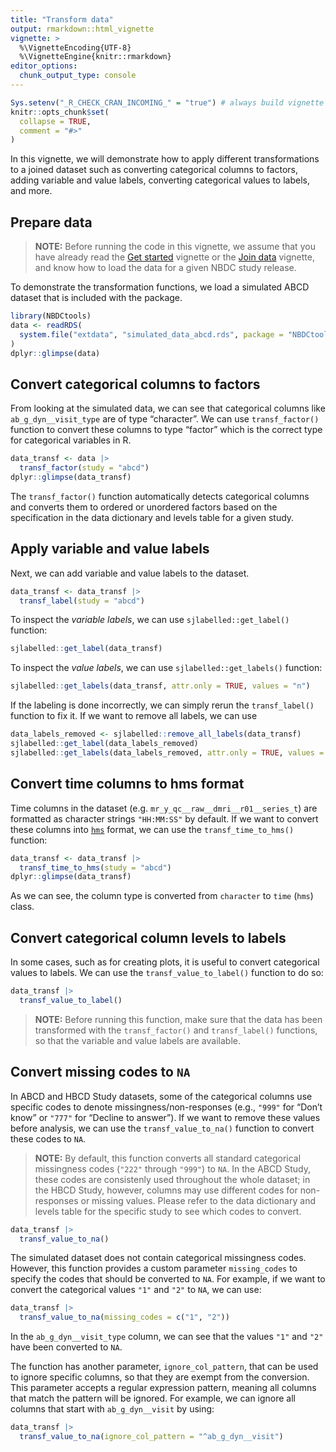 ```yaml
---
title: "Transform data"
output: rmarkdown::html_vignette
vignette: >
  %\VignetteEncoding{UTF-8}
  %\VignetteEngine{knitr::rmarkdown}
editor_options: 
  chunk_output_type: console
---
```


```r
Sys.setenv("_R_CHECK_CRAN_INCOMING_" = "true") # always build vignette like on CRAN
knitr::opts_chunk$set(
  collapse = TRUE,
  comment = "#>"
)
```

In this vignette, we will demonstrate how to apply different transformations to
a joined dataset such as converting categorical columns to factors, adding
variable and value labels, converting categorical values to labels, and more.

## Prepare data

> **NOTE:** Before running the code in this vignette, we assume that you have
already read the [Get started](NBCtools.html) vignette or the [Join
data](join.html) vignette, and know how to load the data for a given NBDC study
release.

To demonstrate the transformation functions, we load a simulated ABCD dataset
that is included with the package.

```r
library(NBDCtools)
data <- readRDS(
  system.file("extdata", "simulated_data_abcd.rds", package = "NBDCtools")
)
dplyr::glimpse(data)
```

## Convert categorical columns to factors

From looking at the simulated data, we can see that categorical columns like
`ab_g_dyn__visit_type` are of type "character". We can use `transf_factor()`
function to convert these columns to type "factor" which is the correct type
for categorical variables in R.

```r
data_transf <- data |>
  transf_factor(study = "abcd")
dplyr::glimpse(data_transf)
```

The `transf_factor()` function automatically detects categorical columns and
converts them to ordered or unordered factors based on the specification in the
data dictionary and levels table for a given study.

## Apply variable and value labels

Next, we can add variable and value labels to the dataset.

```r
data_transf <- data_transf |> 
  transf_label(study = "abcd")
```

To inspect the *variable labels*, we can use `sjlabelled::get_label()` function:

```r
sjlabelled::get_label(data_transf)
```

To inspect the *value labels*, we can use `sjlabelled::get_labels()` function:

```r
sjlabelled::get_labels(data_transf, attr.only = TRUE, values = "n")
```

If the labeling is done incorrectly, we can simply rerun the `transf_label()`
function to fix it. If we want to remove all labels, we can use

```r
data_labels_removed <- sjlabelled::remove_all_labels(data_transf) 
sjlabelled::get_label(data_labels_removed)
sjlabelled::get_labels(data_labels_removed, attr.only = TRUE, values = "n")
```

## Convert time columns to hms format

Time columns in the dataset (e.g. `mr_y_qc__raw__dmri__r01__series_t`) are
formatted as character strings `"HH:MM:SS"` by default. If we want to convert
these columns into [`hms`](https://hms.tidyverse.org/reference/hms-package.html)
format, we can use the `transf_time_to_hms()` function:

```r
data_transf <- data_transf |> 
  transf_time_to_hms(study = "abcd")
dplyr::glimpse(data_transf)
```

As we can see, the column type is converted from `character` to `time` (`hms`)
class.

## Convert categorical column levels to labels

In some cases, such as for creating plots, it is useful to convert categorical
values to labels. We can use the `transf_value_to_label()` function to do so:

```r
data_transf |> 
  transf_value_to_label()
```

> **NOTE:** Before running this function, make sure that the data has been
transformed with the `transf_factor()` and `transf_label()` functions, so that
the variable and value labels are available.

## Convert missing codes to `NA`

In ABCD and HBCD Study datasets, some of the categorical columns use specific
codes to denote missingness/non-responses (e.g., `"999"` for "Don't know" or
`"777"` for "Decline to answer"). If we want to remove these values before
analysis, we can use the `transf_value_to_na()` function to convert these codes
to `NA`.

> **NOTE:** By default, this function converts all standard categorical
missingness codes (`"222"` through `"999"`) to `NA`. In the ABCD Study, these
codes are consistenly used throughout the whole dataset; in the HBCD Study,
however, columns may use different codes for non-responses or missing values.
Please refer to the data dictionary and levels table for the specific study to
see which codes to convert.

```r
data_transf |> 
  transf_value_to_na()
```

The simulated dataset does not contain categorical missingness codes. However,
this function provides a custom parameter `missing_codes` to specify the codes
that should be converted to `NA`. For example, if we want to convert the
categorical values `"1"` and `"2"` to `NA`, we can use:

```r
data_transf |> 
  transf_value_to_na(missing_codes = c("1", "2"))
```

In the `ab_g_dyn__visit_type` column, we can see that the values `"1"` and `"2"`
have been converted to `NA`.

The function has another parameter, `ignore_col_pattern`, that can be used to
ignore specific columns, so that they are exempt from the conversion. This
parameter accepts a regular expression pattern, meaning all columns that match
the pattern will be ignored. For example, we can ignore all columns that start
with `ab_g_dyn__visit` by using:

```r
data_transf |> 
  transf_value_to_na(ignore_col_pattern = "^ab_g_dyn__visit")
```
